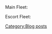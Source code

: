 Main Fleet:
{{EventComp
| Fusou/Kai
| 67
| 35.6cm Twin Gun Mount
| 35.6cm Twin Gun Mount
| Zuiun
| Type 91 Armor Piercing Shell
|- 
| Kirishima/Kai
| 60
| Prototype 35.6cm Triple Gun Mount
| 35.6cm Twin Gun Mount
| Type 0 Reconnaissance Seaplane
| Type 91 Armor Piercing Shell
| -
| Hiryuu/Kai Ni
| 77
| Reppuu
| Tenzan Model 12 (Murata Squadron)
| Reppuu
| Type 13 Air Radar Kai
|-
| Akagi/Kai
| 60
| Reppuu
| Reppuu
| Ryuusei Kai
| Shiden Kai 2
|-
| Kaga/Kai
| 77
| Reppuu
| Ryuusei Kai
| Type 97 Torpedo Bomber (Tomonaga Squadron)
| Type 0 Fighter Model 21 (Skilled)
|-
| Junyou/Kai Ni
| 80
| Ryuusei Kai
| Reppuu
| Ryuusei Kai
| Shiden Kai 2
|-
| hq = 92
}}

Escort Fleet:
{{EventComp
| Yukikaze/Kai
| 60
| 61cm Quintuple (Oxygen) Torpedo Mount
| 61cm Quintuple (Oxygen) Torpedo Mount
| 61cm Quadruple (Oxygen) Torpedo Mount
|-
| Hatsushimo/Kai Ni
| 71
| 61cm Triple (Oxygen) Torpedo Mount
| 61cm Quadruple (Oxygen) Torpedo Mount
| 61cm Quadruple (Oxygen) Torpedo Mount
|-
| Sendai/Kai Ni
| 79
| 15.2cm Twin Gun Mount
| 15.2cm Twin Gun Mount
| Type 98 Reconnaissance Seaplane (Night Recon)
|-
| Maya/Kai Ni
| 75
| 20.3cm (No.2) Twin Gun Mount
| 90mm Single High-angle Gun Mount
| 25mm Triple Autocannon Mount (Concentrated Deployment)
| Type 13 Air Radar Kai
|-
| Kako/Kai Ni
| 68
| 20.3cm (No.2) Twin Gun Mount
| 20.3cm (No.2) Twin Gun Mount
| Type 0 Observation Seaplane
| Searchlight
|-
| Kongou/Kai
| 66
| 35.6cm Twin Gun Mount (Dazzle Camouflage)
| 35.6cm Twin Gun Mount (Dazzle Camouflage)
| Type 0 Reconnaissance Seaplane
| Type 91 Armor Piercing Shell
|-
| hq = 92
}}
[[Category:Blog posts]]
